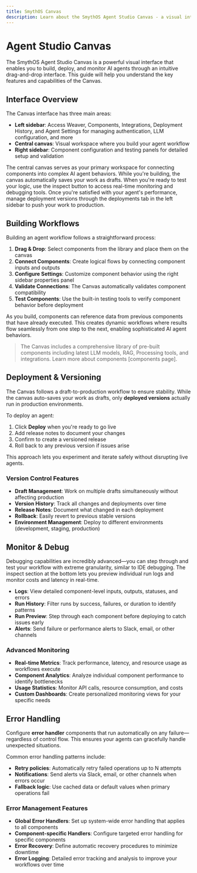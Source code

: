 ```yaml
---
title: SmythOS Canvas
description: Learn about the SmythOS Agent Studio Canvas - a visual interface for building, deploying, and monitoring AI agents.
---
```


# Agent Studio Canvas

The SmythOS Agent Studio Canvas is a powerful visual interface that enables you to build, deploy, and monitor AI agents through an intuitive drag-and-drop interface. This guide will help you understand the key features and capabilities of the Canvas.
## Interface Overview

The Canvas interface has three main areas:

- **Left sidebar**: Access Weaver, Components, Integrations, Deployment History, and Agent Settings for managing authentication, LLM configuration, and more
- **Central canvas**: Visual workspace where you build your agent workflow
- **Right sidebar**: Component configuration and testing panels for detailed setup and validation

The central canvas serves as your primary workspace for connecting components into complex AI agent behaviors. While you're building, the canvas automatically saves your work as drafts. When you're ready to test your logic, use the inspect button to access real-time monitoring and debugging tools. Once you're satisfied with your agent's performance, manage deployment versions through the deployments tab in the left sidebar to push your work to production.

## Building Workflows

Building an agent workflow follows a straightforward process:

1. **Drag & Drop**: Select components from the library and place them on the canvas
2. **Connect Components**: Create logical flows by connecting component inputs and outputs
3. **Configure Settings**: Customize component behavior using the right sidebar properties panel
4. **Validate Connections**: The Canvas automatically validates component compatibility
5. **Test Components**: Use the built-in testing tools to verify component behavior before deployment

As you build, components can reference data from previous components that have already executed. This creates dynamic workflows where results flow seamlessly from one step to the next, enabling sophisticated AI agent behaviors.
> The Canvas includes a comprehensive library of pre-built components including latest LLM models, RAG, Processing tools, and integrations. Learn more about components [components page].

## Deployment & Versioning

The Canvas follows a draft-to-production workflow to ensure stability. While the canvas auto-saves your work as drafts, only **deployed versions** actually run in production environments.

To deploy an agent:

1. Click **Deploy** when you're ready to go live
2. Add release notes to document your changes
3. Confirm to create a versioned release
4. Roll back to any previous version if issues arise

This approach lets you experiment and iterate safely without disrupting live agents.

### Version Control Features

- **Draft Management**: Work on multiple drafts simultaneously without affecting production
- **Version History**: Track all changes and deployments over time
- **Release Notes**: Document what changed in each deployment
- **Rollback**: Easily revert to previous stable versions
- **Environment Management**: Deploy to different environments (development, staging, production)

## Monitor & Debug

Debugging capabilities are incredibly advanced—you can step through and test your workflow with extreme granularity, similar to IDE debugging. The inspect section at the bottom lets you preview individual run logs and monitor costs and latency in real-time.

- **Logs**: View detailed component-level inputs, outputs, statuses, and errors
- **Run History**: Filter runs by success, failures, or duration to identify patterns
- **Run Preview**: Step through each component before deploying to catch issues early
- **Alerts**: Send failure or performance alerts to Slack, email, or other channels

### Advanced Monitoring

- **Real-time Metrics**: Track performance, latency, and resource usage as workflows execute
- **Component Analytics**: Analyze individual component performance to identify bottlenecks
- **Usage Statistics**: Monitor API calls, resource consumption, and costs
- **Custom Dashboards**: Create personalized monitoring views for your specific needs

## Error Handling

Configure **error handler** components that run automatically on any failure—regardless of control flow. This ensures your agents can gracefully handle unexpected situations.

Common error handling patterns include:

- **Retry policies**: Automatically retry failed operations up to N attempts
- **Notifications**: Send alerts via Slack, email, or other channels when errors occur
- **Fallback logic**: Use cached data or default values when primary operations fail

### Error Management Features

- **Global Error Handlers**: Set up system-wide error handling that applies to all components
- **Component-specific Handlers**: Configure targeted error handling for specific components
- **Error Recovery**: Define automatic recovery procedures to minimize downtime
- **Error Logging**: Detailed error tracking and analysis to improve your workflows over time